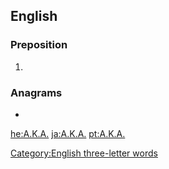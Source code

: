 {{also|aka|Aka|åka|AKA|A.K.A.|akā|āķa|a/k/a|a.k.a.}}
==English==

===Preposition===
{{head|en|preposition}}

# {{alternative spelling of|AKA|lang=en}}

===Anagrams===
* {{l|en|aak}}

[[Category:English three-letter words]]

[[he:A.K.A.]]
[[ja:A.K.A.]]
[[pt:A.K.A.]]